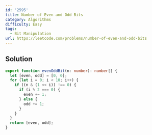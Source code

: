 ```yaml
---
id: '2595'
title: Number of Even and Odd Bits
category: Algorithms
difficulty: Easy
tags:
  - Bit Manipulation
url: https://leetcode.com/problems/number-of-even-and-odd-bits
---
```


## Solution

```typescript showLineNumbers
export function evenOddBit(n: number): number[] {
  let [even, odd] = [0, 0];
  for (let i = 0; i < 10; i++) {
    if ((n & (1 << i)) !== 0) {
      if (i % 2 === 0) {
        even += 1;
      } else {
        odd += 1;
      }
    }
  }
  return [even, odd];
}
```
